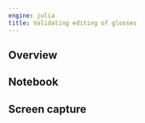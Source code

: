 ```yaml
---
engine: julia
title: Validating editing of glosses
---
```



## Overview

## Notebook

## Screen capture